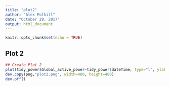 ```yaml
---
title: "plot2"
author: "Alex Polhill"
date: "October 29, 2017"
output: html_document
---
```


```r
knitr::opts_chunk$set(echo = TRUE)
```

## Plot 2

```r
## Create Plot 2
plot(tidy_power$Global_active_power~tidy_power$dateTime, type="l", ylab="Global Active Power (kilowatts)", xlab="")
dev.copy(png,"plot2.png", width=480, height=480)
dev.off()
```
